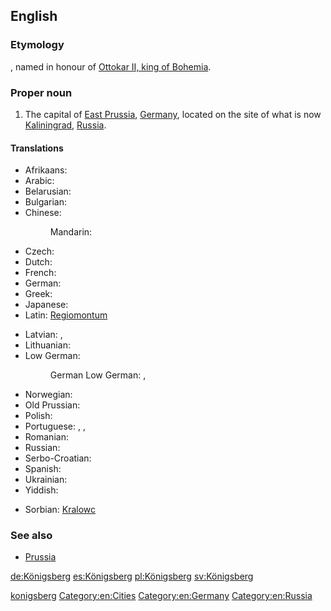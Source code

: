 ==English==
{{wikipedia|Königsberg}}
{{wikipedia|Kaliningrad}}

===Etymology===
{{compound|König|berg|t1=king|t2=mountain|lang=de}}, named in honour of [[w:Ottokar II of Bohemia|Ottokar II, king of Bohemia]].

===Proper noun===
{{en-proper noun}}

# {{historical|lang=en}} The capital of [[East Prussia]], [[Germany]], located on the site of what is now [[Kaliningrad]], [[Russia]].

====Translations====
{{trans-top-also|former capital of East Prussia|Kaliningrad}}
* Afrikaans: {{t|af|Koningsberg}}
* Arabic: {{t|ar|كونيغسبرغ|sc=Arab}}
* Belarusian: {{t-|be|Каралявец|m|tr=Karaljávjec}}
* Bulgarian: {{t|bg|Кьонигсберг|sc=Cyrl}}
* Chinese:
*: Mandarin: {{t|cmn|柯尼斯堡|tr=Kēnísībǎo|sc=Hani}}
* Czech: {{t-|cs|Královec|m}}
* Dutch: {{t-|nl|Koningsbergen}}
* French: {{t-|fr|Kœnigsberg|m}}
* German: {{t+|de|Königsberg|n}}
* Greek: {{t|el|Καινιξβέργη}}
* Japanese: {{t-|ja|ケーニヒスベルク|tr=Kēnihisuberuku}}
* Latin: [[Regiomontum]]
{{trans-mid}}
* Latvian: {{t-|lv|Kēnigsberga}}, {{t-|lv|Karaļauči}}
* Lithuanian: {{t-|lt|Karaliaučius}}
* Low German:
*: German Low German: {{t|nds-de|Königsbarg}} {{qualifier|in some dialects}}, {{t|nds-de|Kensbarg}} {{qualifier|Natangian Low Prussian}}
* Norwegian: {{t|no|Königsberg}}
* Old Prussian: {{t|prg|Twanksta|Twānksta}}
* Polish: {{t-|pl|Królewiec|m}}
* Portuguese: {{t-|pt|Conisberga|f}}, {{t|pt|Königsberg}}, {{t|pt|Konigsberg}}
* Romanian: {{t-|ro|Königsberg}}
* Russian: {{t-|ru|Кёнигсберг|m|tr=Kjónigsberg, Kjonigsbérg}}
* Serbo-Croatian: {{t|sh|Kraljevic}}
* Spanish: {{t+|es|Königsberg|m}}
* Ukrainian: {{t-|uk|Кенігсберг|m|tr=Kénihsberh, Kenihsbérh}}
* Yiddish: {{t|yi|קעניגסבערג|tr=Kenigsberg}}
{{trans-bottom}}

{{checktrans-top}}
* Sorbian: [[Kralowc]]<!--which Sorbian? "hsb"? "dsb"?-->
{{checktrans-bottom}}

===See also===
* [[Prussia]]

[[Category:English terms spelled with Ö|konigsberg]]
[[Category:en:Cities]]
[[Category:en:Germany]]
[[Category:en:Russia]]

[[de:Königsberg]]
[[es:Königsberg]]
[[pl:Königsberg]]
[[sv:Königsberg]]